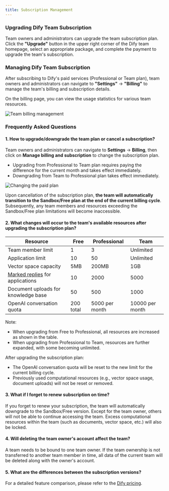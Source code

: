 ```yaml
---
title: Subscription Management
---
```



### Upgrading Dify Team Subscription

Team owners and administrators can upgrade the team subscription plan. Click the **"Upgrade"** button in the upper right corner of the Dify team homepage, select an appropriate package, and complete the payment to upgrade the team's subscription.

### Managing Dify Team Subscription

After subscribing to Dify's paid services (Professional or Team plan), team owners and administrators can navigate to **"Settings"** → **"Billing"** to manage the team's billing and subscription details.

On the billing page, you can view the usage statistics for various team resources.

![Team billing management](https://assets-docs.dify.ai/dify-enterprise-mintlify/en/guides/management/07eb0d03a33e2e01df44dbf3cf241f14.png)

### Frequently Asked Questions

#### 1. How to upgrade/downgrade the team plan or cancel a subscription?

Team owners and administrators can navigate to **Settings** → **Billing**, then click on **Manage billing and subscription** to change the subscription plan.

* Upgrading from Professional to Team plan requires paying the difference for the current month and takes effect immediately.
* Downgrading from Team to Professional plan takes effect immediately.

![Changing the paid plan](https://assets-docs.dify.ai/dify-enterprise-mintlify/en/guides/management/c572ba8806b41eb6564fc658d3d8124b.jpeg)

Upon cancellation of the subscription plan, **the team will automatically transition to the Sandbox/Free plan at the end of the current billing cycle**. Subsequently, any team members and resources exceeding the Sandbox/Free plan limitations will become inaccessible.

#### 2. What changes will occur to the team's available resources after upgrading the subscription plan?

<table>
  <thead>
    <tr>
      <th>Resource</th>
      <th>Free</th>
      <th>Professional</th>
      <th>Team</th>
    </tr>
  </thead>
  <tbody>
    <tr>
      <td>Team member limit</td>
      <td>1</td>
      <td>3</td>
      <td>Unlimited</td>
    </tr>
    <tr>
      <td>Application limit</td>
      <td>10</td>
      <td>50</td>
      <td>Unlimited</td>
    </tr>
    <tr>
      <td>Vector space capacity</td>
      <td>5MB</td>
      <td>200MB</td>
      <td>1GB</td>
    </tr>
    <tr>
      <td><a href="/en/guides/annotation/logs">Marked replies</a> for applications</td>
      <td>10</td>
      <td>2000</td>
      <td>5000</td>
    </tr>
    <tr>
      <td>Document uploads for knowledge base</td>
      <td>50</td>
      <td>500</td>
      <td>1000</td>
    </tr>
    <tr>
      <td>OpenAI conversation quota</td>
      <td>200 total</td>
      <td>5000 per month</td>
      <td>10000 per month</td>
    </tr>
  </tbody>
</table>
Note:

* When upgrading from Free to Professional, all resources are increased as shown in the table.
* When upgrading from Professional to Team, resources are further expanded, with some becoming unlimited.

After upgrading the subscription plan:

* The OpenAI conversation quota will be reset to the new limit for the current billing cycle.
* Previously used computational resources (e.g., vector space usage, document uploads) will not be reset or removed.

#### 3. What if I forget to renew subscription on time?

If you forget to renew your subscription, the team will automatically downgrade to the Sandbox/Free version. Except for the team owner, others will not be able to continue accessing the team. Excess computational resources within the team (such as documents, vector space, etc.) will also be locked.

#### 4. Will deleting the team owner's account affect the team?

A team needs to be bound to one team owner. If the team ownership is not transferred to another team member in time, all data of the current team will be deleted along with the owner's account.

#### 5. What are the differences between the subscription versions?

For a detailed feature comparison, please refer to the [Dify pricing](https://dify.ai/pricing).